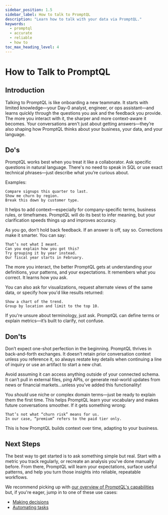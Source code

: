 ```yaml
---
sidebar_position: 1.5
sidebar_label: How to talk to PromptQL
description: "Learn how to talk with your data via PromptQL."
keywords:
  - promptql
  - accurate
  - reliable
  - how to
toc_max_heading_level: 4
---
```



# How to Talk to PromptQL

## Introduction

Talking to PromptQL is like onboarding a new teammate. It starts with limited knowledge—your Day-0 analyst, engineer, or
ops assistant—and learns quickly through the questions you ask and the feedback you provide. The more you interact with
it, the sharper and more context-aware it becomes. Your conversations aren't just about getting answers—they’re also
shaping how PromptQL thinks about your business, your data, and your language.

## Do's

PromptQL works best when you treat it like a collaborator. Ask specific questions in natural language. There's no need
to speak in SQL or use exact technical phrases—just describe what you’re curious about.

Examples:

```plaintext
Compare signups this quarter to last.
Show me churn by region.
Break this down by customer type.
```

It helps to add context—especially for company-specific terms, business rules, or timeframes. PromptQL will do its best
to infer meaning, but your clarification speeds things up and improves accuracy.

As you go, don’t hold back feedback. If an answer is off, say so. Corrections make it smarter. You can say:

```plaintext
That’s not what I meant.
Can you explain how you got this?
Try grouping it by year instead.
Our fiscal year starts in February.
```

The more you interact, the better PromptQL gets at understanding your definitions, your patterns, and your expectations.
It remembers what you correct. It learns how you ask.

You can also ask for visualizations, request alternate views of the same data, or specify how you'd like results
returned:

```plaintext
Show a chart of the trend.
Group by location and limit to the top 10.
```

If you're unsure about terminology, just ask. PromptQL can define terms or explain metrics—it’s built to clarify, not
confuse.

## Don'ts

Don’t expect one-shot perfection in the beginning. PromptQL thrives in back-and-forth exchanges. It doesn't retain prior
conversation context unless you reference it, so always restate key details when continuing a line of inquiry or use an
artifact to start a new chat.

Avoid assuming it can access anything outside of your connected schema. It can’t pull in external files, ping APIs, or
generate real-world updates from news or financial markets...unless you've added this functionality!

You _should_ use niche or complex domain terms—just be ready to explain them the first time. This helps PromptQL learn
your vocabulary and makes future conversations smoother. If it gets something wrong:

```plaintext
That’s not what “churn risk” means for us.
In our case, “premium” refers to the paid tier only.
```

This is how PromptQL builds context over time, adapting to your business.

## Next Steps

The best way to get started is to ask something simple but real. Start with a metric you track regularly, or recreate an
analysis you've done manually before. From there, PromptQL will learn your expectations, surface useful patterns, and
help you turn those insights into reliable, repeatable workflows.

We recommend picking up with [our overview of PromptQL's capabilities](/capabilities.mdx) but, if you're eager, jump in
to one of these use cases:

- [Making decisions](/decision-making.mdx)
- [Automating tasks](/automation.mdx)
